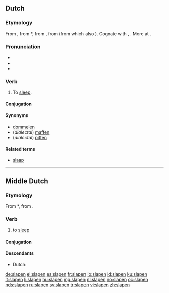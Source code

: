 ==Dutch==

===Etymology===
From {{etyl|dum|nl}} {{term|slapen|lang=dum}}, from {{etyl|odt|nl}} *{{term||slāpan|lang=odt}}, from {{etyl|gem-pro|nl}} {{recons|slēpanan|lang=gem-pro}}, from {{proto|ine-pro|slab-||slap-|to be weak, limp, languid|lang=nl}} (from which also {{term|slap|lang=nl}}). Cognate with {{etyl|nds|-}} {{term|slapen||to sleep|lang=nds}}, {{etyl|en|-}} {{term|sleep|lang=en}}. More at {{l|en|sleep}}.

===Pronunciation===
* {{rhymes|aːpən|lang=nl}}
* {{IPA|/ˈslaː.pə(n)/|lang=nl}}
* {{hyphenation|sla|pen}}

===Verb===
{{nl-verb|st-7}}

# To [[sleep]].

====Conjugation====
{{nl-conj-st|class=7|slaap|sliep|geslapen|slape}}

====Synonyms====
* [[dommelen]]
* (''dialectal'') [[maffen]]
* (''dialectal'') [[pitten]]

====Related terms====
* [[slaap]]

----

==Middle Dutch==
===Etymology===
From {{etyl|odt|dum}} *{{term||slāpan|lang=odt}}, from {{etyl|gem-pro|dum}} {{recons|slēpanan|lang=gem-pro}}.

===Verb===
{{dum-verb}}

# to [[sleep]]

====Conjugation====
{{dum-conj-st|slap|sliep|sliep|slap}}

====Descendants====
* Dutch: {{l|nl|slapen}}

[[de:slapen]]
[[el:slapen]]
[[es:slapen]]
[[fr:slapen]]
[[io:slapen]]
[[id:slapen]]
[[ku:slapen]]
[[lt:slapen]]
[[li:slapen]]
[[hu:slapen]]
[[mg:slapen]]
[[nl:slapen]]
[[no:slapen]]
[[oc:slapen]]
[[nds:slapen]]
[[ru:slapen]]
[[sv:slapen]]
[[tr:slapen]]
[[vi:slapen]]
[[zh:slapen]]